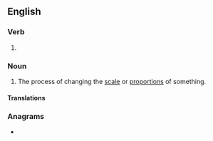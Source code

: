 ==English==

===Verb===
{{head|en|verb form}}

# {{present participle of|en|rescale|nocat=1}}

===Noun===
{{en-noun}}

# The process of changing the [[scale]] or [[proportion]]s of something.

====Translations====
{{trans-top|the process of changing the scale or proportions of something}}
{{trans-mid}}
{{trans-bottom}}

===Anagrams===
* {{anagrams|en|a=acegilnrs|clearings}}